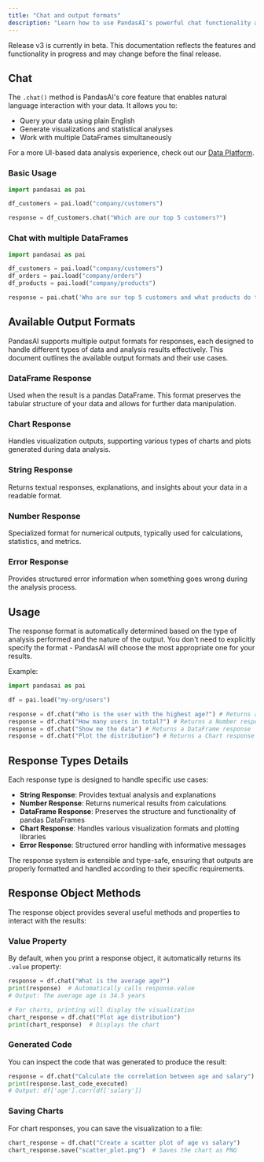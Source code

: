```yaml
---
title: "Chat and output formats"
description: "Learn how to use PandasAI's powerful chat functionality and the output formats for natural language data analysis"
---
```


<Note title="Beta Notice">
Release v3 is currently in beta. This documentation reflects the features and functionality in progress and may change before the final release.
</Note>

## Chat

The `.chat()` method is PandasAI's core feature that enables natural language interaction with your data. It allows you to:
- Query your data using plain English
- Generate visualizations and statistical analyses
- Work with multiple DataFrames simultaneously

For a more UI-based data analysis experience, check out our [Data Platform](/v3/ai-dashboards).

### Basic Usage

```python
import pandasai as pai

df_customers = pai.load("company/customers")

response = df_customers.chat("Which are our top 5 customers?")
```

### Chat with multiple DataFrames

```python
import pandasai as pai

df_customers = pai.load("company/customers")
df_orders = pai.load("company/orders")
df_products = pai.load("company/products")

response = pai.chat('Who are our top 5 customers and what products do they buy most frequently?', df_customers, df_orders, df_products)
```

## Available Output Formats

PandasAI supports multiple output formats for responses, each designed to handle different types of data and analysis results effectively. This document outlines the available output formats and their use cases.


### DataFrame Response
Used when the result is a pandas DataFrame. This format preserves the tabular structure of your data and allows for further data manipulation.

### Chart Response
Handles visualization outputs, supporting various types of charts and plots generated during data analysis.

### String Response
Returns textual responses, explanations, and insights about your data in a readable format.

### Number Response
Specialized format for numerical outputs, typically used for calculations, statistics, and metrics.

### Error Response
Provides structured error information when something goes wrong during the analysis process.

## Usage

The response format is automatically determined based on the type of analysis performed and the nature of the output. You don't need to explicitly specify the format - PandasAI will choose the most appropriate one for your results.

Example:
```python
import pandasai as pai

df = pai.load("my-org/users")

response = df.chat("Who is the user with the highest age?") # Returns a String response
response = df.chat("How many users in total?") # Returns a Number response
response = df.chat("Show me the data") # Returns a DataFrame response
response = df.chat("Plot the distribution") # Returns a Chart response
```

## Response Types Details

Each response type is designed to handle specific use cases:

- **String Response**: Provides textual analysis and explanations
- **Number Response**: Returns numerical results from calculations
- **DataFrame Response**: Preserves the structure and functionality of pandas DataFrames
- **Chart Response**: Handles various visualization formats and plotting libraries
- **Error Response**: Structured error handling with informative messages

The response system is extensible and type-safe, ensuring that outputs are properly formatted and handled according to their specific requirements.

## Response Object Methods

The response object provides several useful methods and properties to interact with the results:

### Value Property
By default, when you print a response object, it automatically returns its `.value` property:

```python
response = df.chat("What is the average age?")
print(response)  # Automatically calls response.value
# Output: The average age is 34.5 years

# For charts, printing will display the visualization
chart_response = df.chat("Plot age distribution")
print(chart_response)  # Displays the chart
```

### Generated Code
You can inspect the code that was generated to produce the result:

```python
response = df.chat("Calculate the correlation between age and salary")
print(response.last_code_executed)
# Output: df['age'].corr(df['salary'])
```

### Saving Charts
For chart responses, you can save the visualization to a file:

```python
chart_response = df.chat("Create a scatter plot of age vs salary")
chart_response.save("scatter_plot.png")  # Saves the chart as PNG
```